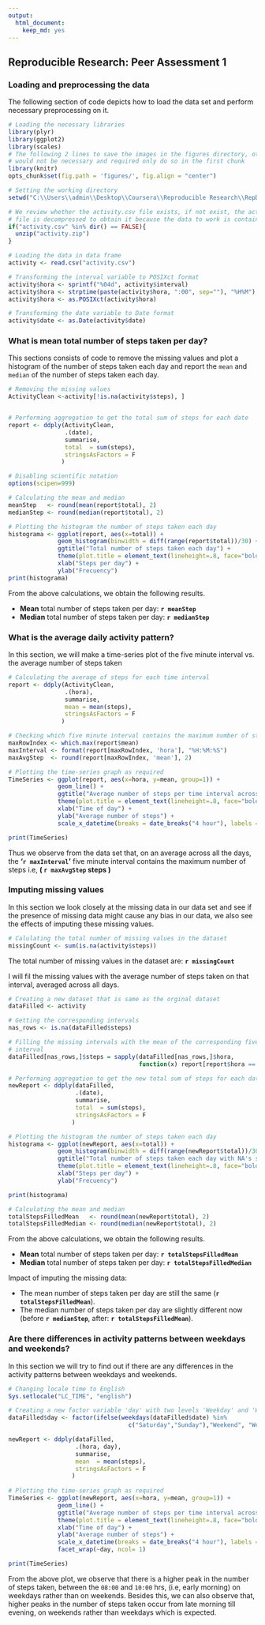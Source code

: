 ```yaml
---
output:
  html_document:
    keep_md: yes
---
```

Reproducible Research: Peer Assessment 1
------------------------------------------


### Loading and preprocessing the data

The following section of code depicts how to load the data set and perform 
necessary preprocessing on it.

```r
# Loading the necessary libraries
library(plyr)
library(ggplot2)
library(scales)
# The following 2 lines to save the images in the figures directory, other way 
# would not be necessary and required only do so in the first chunk
library(knitr)
opts_chunk$set(fig.path = 'figures/', fig.align = "center")

# Setting the working directory
setwd("C:\\Users\\admin\\Desktop\\Coursera\\Reproducible Research\\RepData_PeerAssessment1")  

# We review whether the activity.csv file exists, if not exist, the activity.zip
# file is decompressed to obtain it because the data to work is contained in it
if("activity.csv" %in% dir() == FALSE){
  unzip("activity.zip")  
}

# Loading the data in data frame
activity <- read.csv("activity.csv")

# Transforming the interval variable to POSIXct format
activity$hora <- sprintf("%04d", activity$interval)
activity$hora <- strptime(paste(activity$hora, ":00", sep=""), "%H%M")
activity$hora <- as.POSIXct(activity$hora)

# Transforming the date variable to Date format
activity$date <- as.Date(activity$date)
```
    

### What is mean total number of steps taken per day?

This sections consists of code to remove the missing values and plot a histogram
of the number of steps taken each day and report the `mean` and `median` of the 
number of steps taken each day.

```r
# Removing the missing values
ActivityClean <-activity[!is.na(activity$steps), ]


# Performing aggregation to get the total sum of steps for each date
report <- ddply(ActivityClean,
                .(date),
                summarise,
                total  = sum(steps),
                stringsAsFactors = F
               )

# Disabling scientific notation
options(scipen=999)

# Calculating the mean and median
meanStep   <- round(mean(report$total), 2)
medianStep <- round(median(report$total), 2)

# Plotting the histogram the number of steps taken each day
histograma <- ggplot(report, aes(x=total)) +
              geom_histogram(binwidth = diff(range(report$total))/30) +
              ggtitle("Total number of steps taken each day") +
              theme(plot.title = element_text(lineheight=.8, face="bold")) +
              xlab("Steps per day") + 
              ylab("Frecuency")
print(histograma)
```


From the above calculations, we obtain the following results.

* __Mean__ total number of steps taken per day: __`r meanStep`__
* __Median__ total number of steps taken per day: __`r medianStep`__

### What is the average daily activity pattern?

In this section, we will make a time-series plot of the five minute interval vs.
the average number of steps taken

```r
# Calculating the average of steps for each time interval
report <- ddply(ActivityClean,
                .(hora),
                summarise,
                mean = mean(steps),
                stringsAsFactors = F
               )

# Checking which five minute interval contains the maximum number of steps taken
maxRowIndex <- which.max(report$mean)
maxInterval <- format(report[maxRowIndex, 'hora'], "%H:%M:%S")
maxAvgStep  <- round(report[maxRowIndex, 'mean'], 2)

# Plotting the time-series graph as required
TimeSeries <- ggplot(report, aes(x=hora, y=mean, group=1)) + 
              geom_line() +
              ggtitle("Average number of steps per time interval across all days") +
              theme(plot.title = element_text(lineheight=.8, face="bold")) +
              xlab("Time of day") + 
              ylab("Average number of steps") +
              scale_x_datetime(breaks = date_breaks("4 hour"), labels = date_format("%H:%M:%S"))

print(TimeSeries)
```

Thus we observe from the data set that, on an average across all the days,
the __'`r maxInterval`'__ five minute interval contains the maximum number of 
steps i.e, __( `r maxAvgStep` steps )__


### Imputing missing values

In this section we look closely at the missing data in our data set and see if 
the presence of missing data might cause any bias in our data, we also see the 
effects of imputing these missing values.

```r
# Calulating the total number of missing values in the dataset
missingCount <- sum(is.na(activity$steps))
```

The total number of missing values in the dataset are: __`r missingCount`__

I will fil the missing values with the average number of steps taken on that 
interval, averaged across all days.

```r
# Creating a new dataset that is same as the orginal dataset
dataFilled <- activity

# Getting the corresponding intervals
nas_rows <- is.na(dataFilled$steps)

# Filling the missing intervals with the mean of the corresponding five minute 
# interval
dataFilled[nas_rows,]$steps = sapply(dataFilled[nas_rows,]$hora,
                                     function(x) report[report$hora == x, ]$mean)

# Performing aggregation to get the new total sum of steps for each date
newReport <- ddply(dataFilled,
                   .(date),
                   summarise,
                   total  = sum(steps),
                   stringsAsFactors = F
                  )

# Plotting the histogram the number of steps taken each day
histograma <- ggplot(newReport, aes(x=total)) +
              geom_histogram(binwidth = diff(range(newReport$total))/30) +
              ggtitle("Total number of steps taken each day with NA's steps arranged") +
              theme(plot.title = element_text(lineheight=.8, face="bold")) +
              xlab("Steps per day") + 
              ylab("Frecuency")

print(histograma)

# Calculating the mean and median
totalStepsFilledMean   <- round(mean(newReport$total), 2)
totalStepsFilledMedian <- round(median(newReport$total), 2)
```

From the above calculations, we obtain the following results.

 * __Mean__ total number of steps taken per day: __`r totalStepsFilledMean`__
 * __Median__ total number of steps taken per day: __`r totalStepsFilledMedian`__  
 

Impact of imputing the missing data:

 * The mean number of steps taken per day are still the same (__`r totalStepsFilledMean`__). 
 * The median number of steps taken per day are slightly different now (before __`r medianStep`__,
   after: __`r totalStepsFilledMean`__).


### Are there differences in activity patterns between weekdays and weekends?

In this section we will try to find out if there are any differences in the 
activity patterns between weekdays and weekends.

```r
# Changing locale time to English
Sys.setlocale("LC_TIME", "english")

# Creating a new factor variable 'day' with two levels 'Weekday' and 'Weekend'
dataFilled$day <- factor(ifelse(weekdays(dataFilled$date) %in% 
                                  c("Saturday","Sunday"),"Weekend", "Weekday"))

newReport <- ddply(dataFilled,
                   .(hora, day),
                   summarise,
                   mean  = mean(steps),
                   stringsAsFactors = F
                  )
 
# Plotting the time-series graph as required
TimeSeries <- ggplot(newReport, aes(x=hora, y=mean, group=1)) + 
              geom_line() +
              ggtitle("Average number of steps per time interval across all days") +
              theme(plot.title = element_text(lineheight=.8, face="bold")) +
              xlab("Time of day") + 
              ylab("Average number of steps") +
              scale_x_datetime(breaks = date_breaks("4 hour"), labels = date_format("%H:%M:%S")) +
              facet_wrap(~day, ncol= 1)

print(TimeSeries)
```

From the above plot, we observe that there is a higher peak in the number of 
steps taken, between the `08:00` and `10:00` hrs, (i.e, early morning) on 
weekdays rather than on weekends. Besides this, we can also observe that, higher
peaks in the number of steps taken occur from late morning till evening, on 
weekends rather than weekdays which is expected.
